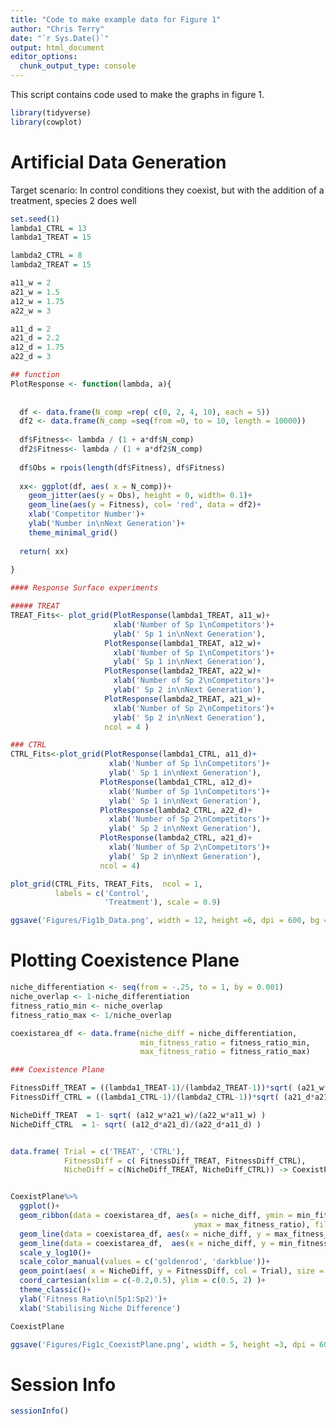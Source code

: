 ```yaml
---
title: "Code to make example data for Figure 1"
author: "Chris Terry"
date: "`r Sys.Date()`"
output: html_document
editor_options: 
  chunk_output_type: console
---
```


This script contains code used to make the graphs in figure 1. 

```R
library(tidyverse)
library(cowplot)

```

# Artificial Data Generation
Target scenario:  In control conditions they coexist, but with the addition of a treatment, species 2  does well

```r
set.seed(1)
lambda1_CTRL = 13
lambda1_TREAT = 15

lambda2_CTRL = 8
lambda2_TREAT = 15

a11_w = 2
a21_w = 1.5
a12_w = 1.75
a22_w = 3

a11_d = 2
a21_d = 2.2
a12_d = 1.75
a22_d = 3

## function
PlotResponse <- function(lambda, a){
  
  
  df <- data.frame(N_comp =rep( c(0, 2, 4, 10), each = 5))
  df2 <- data.frame(N_comp =seq(from =0, to = 10, length = 10000))
  
  df$Fitness<- lambda / (1 + a*df$N_comp)
  df2$Fitness<- lambda / (1 + a*df2$N_comp)
  
  df$Obs = rpois(length(df$Fitness), df$Fitness)
  
  xx<- ggplot(df, aes( x = N_comp))+
    geom_jitter(aes(y = Obs), height = 0, width= 0.1)+
    geom_line(aes(y = Fitness), col= 'red', data = df2)+
    xlab('Competitor Number')+
    ylab('Number in\nNext Generation')+
    theme_minimal_grid()
  
  return( xx) 
  
}

#### Response Surface experiments

##### TREAT
TREAT_Fits<- plot_grid(PlotResponse(lambda1_TREAT, a11_w)+
                       xlab('Number of Sp 1\nCompetitors')+
                       ylab(' Sp 1 in\nNext Generation'),
                     PlotResponse(lambda1_TREAT, a12_w)+
                       xlab('Number of Sp 1\nCompetitors')+
                       ylab(' Sp 1 in\nNext Generation'),
                     PlotResponse(lambda2_TREAT, a22_w)+
                       xlab('Number of Sp 2\nCompetitors')+
                       ylab(' Sp 2 in\nNext Generation'),
                     PlotResponse(lambda2_TREAT, a21_w)+
                       xlab('Number of Sp 2\nCompetitors')+
                       ylab(' Sp 2 in\nNext Generation'),
                     ncol = 4 )

### CTRL
CTRL_Fits<-plot_grid(PlotResponse(lambda1_CTRL, a11_d)+
                      xlab('Number of Sp 1\nCompetitors')+
                      ylab(' Sp 1 in\nNext Generation'),
                    PlotResponse(lambda1_CTRL, a12_d)+
                      xlab('Number of Sp 1\nCompetitors')+
                      ylab(' Sp 1 in\nNext Generation'),
                    PlotResponse(lambda2_CTRL, a22_d)+
                      xlab('Number of Sp 2\nCompetitors')+
                      ylab(' Sp 2 in\nNext Generation'),
                    PlotResponse(lambda2_CTRL, a21_d)+
                      xlab('Number of Sp 2\nCompetitors')+
                      ylab(' Sp 2 in\nNext Generation'),
                    ncol = 4)

plot_grid(CTRL_Fits, TREAT_Fits,  ncol = 1, 
          labels = c('Control',
                     'Treatment'), scale = 0.9)

ggsave('Figures/Fig1b_Data.png', width = 12, height =6, dpi = 600, bg = 'white')

```

# Plotting Coexistence Plane

```r
niche_differentiation <- seq(from = -.25, to = 1, by = 0.001)
niche_overlap <- 1-niche_differentiation
fitness_ratio_min <- niche_overlap
fitness_ratio_max <- 1/niche_overlap

coexistarea_df <- data.frame(niche_diff = niche_differentiation,
                             min_fitness_ratio = fitness_ratio_min,
                             max_fitness_ratio = fitness_ratio_max)

### Coexistence Plane

FitnessDiff_TREAT = ((lambda1_TREAT-1)/(lambda2_TREAT-1))*sqrt( (a21_w*a21_w)/(a11_w*a12_w)  )
FitnessDiff_CTRL = ((lambda1_CTRL-1)/(lambda2_CTRL-1))*sqrt( (a21_d*a21_d)/(a11_d*a12_d)  )

NicheDiff_TREAT  = 1- sqrt( (a12_w*a21_w)/(a22_w*a11_w) )
NicheDiff_CTRL  = 1- sqrt( (a12_d*a21_d)/(a22_d*a11_d) )


data.frame( Trial = c('TREAT', 'CTRL'), 
            FitnessDiff = c( FitnessDiff_TREAT, FitnessDiff_CTRL),
            NicheDiff = c(NicheDiff_TREAT, NicheDiff_CTRL)) -> CoexistPlane


CoexistPlane%>%
  ggplot()+
  geom_ribbon(data = coexistarea_df, aes(x = niche_diff, ymin = min_fitness_ratio,
                                         ymax = max_fitness_ratio), fill = 'grey80') +
  geom_line(data = coexistarea_df, aes(x = niche_diff, y = max_fitness_ratio)) +
  geom_line(data = coexistarea_df,  aes(x = niche_diff, y = min_fitness_ratio)) +
  scale_y_log10()+
  scale_color_manual(values = c('goldenrod', 'darkblue'))+
  geom_point(aes( x = NicheDiff, y = FitnessDiff, col = Trial), size = 5)+
  coord_cartesian(xlim = c(-0.2,0.5), ylim = c(0.5, 2) )+ 
  theme_classic()+
  ylab('Fitness Ratio\n(Sp1:Sp2)')+
  xlab('Stabilising Niche Difference')

CoexistPlane

ggsave('Figures/Fig1c_CoexistPlane.png', width = 5, height =3, dpi = 600, bg = 'white')

```

# Session Info
```r
sessionInfo()
```